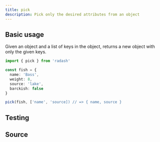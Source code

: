 ```yaml
---
title: pick
description: Pick only the desired attributes from an object
---
```



## Basic usage

Given an object and a list of keys in the object, returns a new object with only the given keys.

```ts
import { pick } from 'radash'

const fish = {
  name: 'Bass',
  weight: 8,
  source: 'lake',
  barckish: false
}

pick(fish, ['name', 'source]) // => { name, source }
```

## Testing

<TestingLinkAndPreview module="object" func="pick" />

## Source

<SourceLinkAndPreview module="object" func="pick" />
